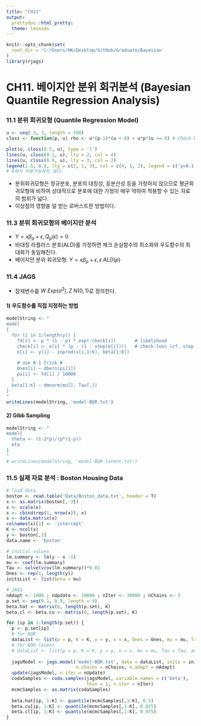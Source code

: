 ```yaml
---
title: "CH11"
output: 
  prettydoc::html_pretty:
  theme: leonids
---
```

```r
knitr::opts_chunk$set(
  root_dir = 'C:/Users/HK/Desktop/GitHub/Graduate/Bayesian'
)
library(rjags)
```

# CH11. 베이지안 분위 회귀분석 (Bayesian Quantile Regression Analysis)  
  
### 11.1 분위 회귀모형 (Quantile Regression Model)  
```r
u <- seq(-3, 3, length = 100)
closs <- function(p, u) rho <- u*(p-1)*(u < 0) + u*p*(u >= 0) # Check-Loss

plot(u, closs(0.5, u), type = 'l')
lines(u, closs(0.1, u), lty = 2, col = 4)
lines(u, closs(0.9, u), lty = 3, col = 2)
legend(1.5, 0.8, lty = c(2, 1, 3), col = c(4, 1, 2), legend = c('p=0.1', 'p=0.5', 'p=0.9'))
# 0에서 미분가능하지 않다.
```
  
- 분위회귀모형은 정규분포, 분포의 대칭성, 등분산성 등을 가정하지 않으므로 평균회귀모형에 비하여 상대적으로 분포에 대한 가정이 매우 약하여 적용할 수 있는 자료의 범위가 넓다.  
- 이상점의 영향을 덜 받는 로버스트한 방법이다.  
  
  
### 11.3 분위 회귀모형의 베이지안 분석  
- $Y=x\beta_p+\epsilon, Q_p(\epsilon)=0$  
- 비대칭 라플라스 분포(ALD)를 가정하면 체크 손실함수의 최소화와 우도함수의 최대화가 동일해진다.  
- 베이지안 분위 회귀모형: $Y=x\beta_p+\epsilon, \epsilon ~ ALD(p)$  
  
  
### 11.4 JAGS  
- 잠재변수를 $W ~ Exp(\sigma^2), Z ~ N(0, 1)$로 정의한다.  
  
#### 1) 우도함수를 직접 지정하는 방법  
```r
modelString <- "
model
{
  for (i in 1:length(y)) {
    fd[i] <- p * (1 - p) * exp(-check[i])       # likelihood
    check[i] <- e[i] * (p - (1 - step(e[i])))   # check-loss (cf. step: 계단함수)
    e[i] <- y[i] - inprod(x[i,1:K], beta[1:K])
    
    # use 0-1 trick #
    Ones[i] ~ dbern(pi[i])
    pi[i] <- fd[i] / 10000
  }
  beta[1:K] ~ dmnorm(mu[], Tau[,])
}
"
writeLines(modelString, 'model-BQR.txt')
```

#### 2) Gibb Sampling
```r
modelString <- "
model{
  theta <- (1-2*p)/(p*(1-p))
  eta
}
"
# writeLines(modelString, 'model-BQR-latent.txt')
```
  
  
### 11.5 실제 자료 분석 : Boston Housing Data  
```r
# load data
boston <- read.table('Data/Boston_data.txt', header = T)
x <- as.matrix(boston[,-3])
x <- scale(x)
x <- cbind(rep(1, nrow(x)), x)
x <- data.matrix(x)
colnames(x)[1] <- 'intercept'
K <- ncol(x)
y <- boston[,3]
data.name <- 'boston'
```
```r
# initial values
lm.summary <- lm(y ~ x -1)
mu <- coef(lm.summary)
Tau <- solve(vcov(lm.summary))*0.01
Ones <- rep(1, length(y))
initsList <- list(beta = mu)
```
```r
# JAGS
nAdapt <- 1000 ; nUpdate <- 10000 ; nIter <- 30000 ; nChains <- 3
p.set <- seq(0.1, 0.9, length = 9)
beta.hat <- matrix(0, length(p.set), K)
beta.cl <- beta.cu <- matrix(0, length(p.set), K)

for (ip in 1:length(p.set)) {
  p <- p.set[ip]
  # for BQR
  dataList <- list(p = p, K = K, y = y, x = x, Ones = Ones, mu = mu, Tau = Tau)
  # for BQR-latent
  # dataList <- list(p = p, K = K, y = y, x = x, mu = mu, Tau = Tau, a0 = 0.1, b0 = 0.1)
  
  jagsModel <- jags.model('model-BQR.txt', data = dataList, inits = initsList,
                          n.chains = nChains, n.adapt = nAdapt)
  update(jagsModel, n.iter = nUpdate)
  codaSamples <- coda.samples(jagsModel, variable.names = c('beta'),
                              thin = 1, n.iter = nIter)
  mcmcSamples <- as.matrix(codaSamples)
  
  beta.hat[ip, 1:K] <- quantile(mcmcSamples[,1:K], 0.5)
  beta.cu[ip, 1:K] <- quantile(mcmcSamples[,1:K], 0.025)
  beta.cl[ip, 1:K] <- quantile(mcmcSamples[,1:K], 0.975)
}
```